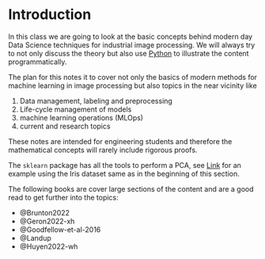 # Introduction {.unnumbered}

In this class we are going to look at the basic concepts behind modern day Data Science techniques for industrial image processing.
We will always try to not only discuss the theory but also use [Python](https://www.python.org/) to illustrate the content programmatically.

The plan for this notes it to cover not only the basics of modern methods for machine learning in image processing but also topics in the near vicinity like

1. Data management, labeling and preprocessing
1. Life-cycle management of models
1. machine learning operations (MLOps)
1. current and research topics

These notes are intended for engineering students and therefore the mathematical concepts will rarely include rigorous proofs.

::: {.callout-note}
The `sklearn` package has all the tools to perform a PCA, see [Link](https://scikit-learn.org/dev/auto_examples/decomposition/plot_pca_iris.html) for an example using the Iris dataset same as in the beginning of this section.
:::

The following books are cover large sections of the content and are a good read to get further into the topics:

- @Brunton2022
- @Geron2022-xh
- @Goodfellow-et-al-2016
- @Landup
- @Huyen2022-wh
